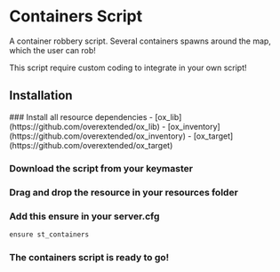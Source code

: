 
# Containers Script

<ResourceLinks link="https://shop.stausi.com/package/6525108" />

A container robbery script. Several containers spawns around the map, which the user can rob!

<Callout type="info">
This script require custom coding to integrate in your own script!
</Callout>

## Installation

<Steps>
### Install all resource dependencies
- [ox_lib](https://github.com/overextended/ox_lib)
- [ox_inventory](https://github.com/overextended/ox_inventory)
- [ox_target](https://github.com/overextended/ox_target)

### Download the script from your keymaster

### Drag and drop the resource in your resources folder

### Add this ensure in your server.cfg
```bash
ensure st_containers
```

### The containers script is ready to go!
</Steps>